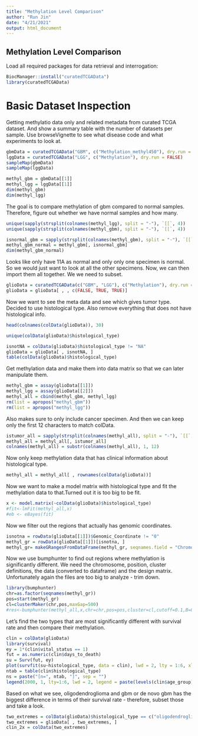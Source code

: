```yaml
---
title: "Methylation Level Comparison"
author: "Run Jin"
date: "4/21/2021"
output: html_document
---
```


## Methylation Level Comparison 

Load all required packages for data retrieval and interrogation: 

```r
BiocManager::install("curatedTCGAData")
library(curatedTCGAData)
```

# Basic Dataset Inspection

Getting methylatio data only and related metadata from curated TCGA dataset. And show a summary table with the number of datasets per sample. Use browseVignette to see what disease code and what experiments to look at.

```r

gbmData = curatedTCGAData("GBM", c("Methylation_methyl450"), dry.run = FALSE)
lggData = curatedTCGAData("LGG", c("Methylation"), dry.run = FALSE)
sampleMap(gbmData)
sampleMap(lggData)

methyl_gbm = gbmData[[1]]
methyl_lgg = lggData[[1]]
dim(methyl_gbm)
dim(methyl_lgg)
```

The goal is to compare methylation of gbm compared to normal samples. Therefore, figure out whether we have normal samples and how many.

```r
unique(sapply(strsplit(colnames(methyl_lgg), split = "-"), `[[`, 4))
unique(sapply(strsplit(colnames(methyl_gbm), split = "-"), `[[`, 4))

isnormal_gbm = sapply(strsplit(colnames(methyl_gbm), split = "-"), `[[`, 4) == "11A"
methyl_gbm_normal = methyl_gbm[, isnormal_gbm]
dim(methyl_gbm_normal)
```

Looks like only have 11A as normal and only only one specimen is normal. So we would just want to look at all the other specimens. Now, we can then import them all together. We we need to subset.
```r
glioData = curatedTCGAData(c("GBM", "LGG"), c("Methylation"), dry.run = FALSE)
glioData = glioData[ , , c(FALSE, TRUE, TRUE)]
```

Now we want to see the meta data and see which gives tumor type. Decided to use histological type. Also remove everything that does not have histological info.
```r
head(colnames(colData(glioData)), 30)

unique(colData(glioData)$histological_type)

isnotNA = colData(glioData)$histological_type != "NA"
glioData = glioData[ , isnotNA, ]
table(colData(glioData)$histological_type)
```

Get methylation data and make them into data matrix so that we can later manipulate them.

```r
methyl_gbm = assay(glioData[[1]])
methyl_lgg = assay(glioData[[2]])
methyl_all = cbind(methyl_gbm, methyl_lgg)
rm(list = apropos("methyl_gbm"))
rm(list = apropos("methyl_lgg"))
```

Also makes sure to only include cancer specimen. And then we can keep only the first 12 characters to match colData.
```r
istumor_all = sapply(strsplit(colnames(methyl_all), split = "-"), `[[`, 4) != "11A"
methyl_all = methyl_all[, istumor_all]
colnames(methyl_all) = substr(colnames(methyl_all), 1, 12)
```

Now only keep methylation data that has clinical information about histological type.
```r
methyl_all = methyl_all[ , rownames(colData(glioData))]
```

Now we want to make a model matrix with histological type and fit the methylation data to that.Turned out it is too big to be fit.
```r
x <- model.matrix(~colData(glioData)$histological_type)
#fit<-lmFit(methyl_all,x) 
#eb <- eBayes(fit)
```

Now we filter out the regions that actually has genomic coordinates.

```r
isnotna = rowData(glioData[[1]])$Genomic_Coordinate != "0"
methyl_gr = rowData(glioData[[1]])[isnotna, ]
methyl_gr= makeGRangesFromDataFrame(methyl_gr, seqnames.field = "Chromosome", start.field = "Genomic_Coordinate", end.field = "Genomic_Coordinate")
```

Now we use bumphunter to find out regions where methylation is significantly different. We need the chromosome, position, cluster definitions, the data (converted to dataframe) and the design matrix. Unfortunately again the files are too big to analyze - trim down.

```r
library(bumphunter)
chr=as.factor(seqnames(methyl_gr)) 
pos=start(methyl_gr)
cl=clusterMaker(chr,pos,maxGap=500)
#res<-bumphunter(methyl_all,x,chr=chr,pos=pos,cluster=cl,cutoff=0.1,B=0)
```

Let's find the two types that are most significantly different with survival rate and then compare their methylation.

```r
clin = colData(glioData)
library(survival)
ey = 1*(clin$vital_status == 1)
fut = as.numeric(clin$days_to_death)
su = Surv(fut, ey)
plot(survfit(su~histological_type, data = clin), lwd = 2, lty = 1:6, xlim=c(0,3000))
ntab = table(clin$histological_type)
ns = paste("[n=", ntab, "]", sep = "")
legend(2000, 1, lty=1:6, lwd = 2, legend = paste(levels(clin$age_group), ns))
```

Based on what we see, oligodendroglioma and gbm or de novo gbm has the biggest difference in terms of their survival rate - therefore, subset those and take a look. 

```r
two_extremes = colData(glioData)$histological_type == c("oligodendroglioma", "untreated primary (de novo) gbm")
two_extremes = glioData[ , two_extremes, ]
clin_2x = colData(two_extremes)

```
